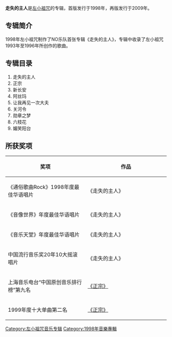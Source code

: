 '''走失的主人'''是[[左小祖咒|左小祖咒]]的专辑，首版发行于1998年，再版发行于2009年。

== 专辑简介 ==
1998年左小祖咒制作了NO乐队首张专辑《走失的主人》，专辑中收录了左小祖咒1993年至1996年所创作的歌曲。

== 专辑目录 ==
#走失的主人
#正宗
#新长安
#阿丝玛
#让我再见一次大夫
#关河令
#勋章之梦
#六枝花
#媚笑阳台

== 所获奖项 ==
{| class="wikitable"
! width="330"|奖项 !! width="350"|作品
|-
| 《通俗歌曲Rock》1998年度最佳华语唱片 || 《走失的主人》
|-
| 《音像世界》年度最佳华语唱片 || 《走失的主人》
|-
| 《音乐天堂》年度最佳华语唱片 || 《走失的主人》
|-
| 中国流行音乐奖20年10大摇滚唱片 || 《走失的主人》 
|-
| 上海音乐电台“中国原创音乐排行榜”第九名 || [[《正宗》|《正宗》]]
|-
| 1999年度十大单曲第二名 || [[《正宗》|《正宗》]]

|}

[[Category:左小祖咒音乐专辑|Category:左小祖咒音乐专辑]]
[[Category:1998年音樂專輯|Category:1998年音樂專輯]]